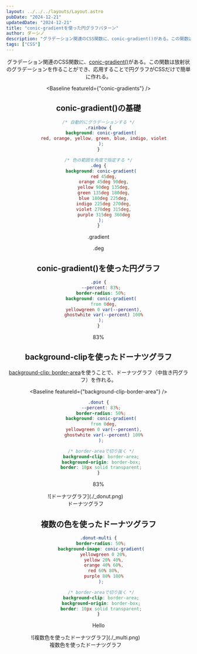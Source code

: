 ```yaml
---
layout: ../../../layouts/Layout.astro
pubDate: "2024-12-21"
updatedDate: "2024-12-21"
title: "conic-gradientを使った円グラフパターン"
author: ダーシノ
description: "グラデーション関連のCSS関数に、conic-gradient()がある。この関数は放射状のグラデーションを作ることができ、応用することで円グラフがCSSだけで簡単に作れる。"
tags: ["CSS"]
---
```



<Header {...frontmatter} />

グラデーション関連のCSS関数に、[conic-gradient()](https://developer.mozilla.org/ja/docs/Web/CSS/gradient/conic-gradient)がある。この関数は放射状のグラデーションを作ることができ、応用することで円グラフがCSSだけで簡単に作れる。

<Baseline featureId={"conic-gradients"} />

## conic-gradient()の基礎

```css
/* 自動的にグラデーションする */
.rainbow {
  background: conic-gradient(
    red, orange, yellow, green, blue, indigo, violet
  );
}

/* 色の範囲を角度で指定する */
.deg {
  background: conic-gradient(
    red 45deg,
    orange 45deg 90deg,
    yellow 90deg 135deg,
    green 135deg 180deg,
    blue 180deg 225deg,
    indigo 225deg 270deg,
    violet 270deg 315deg,
    purple 315deg 360deg
  );
}
```

<section id="demo">
  <figure>
    <div class="conic rainbow"></div>
    <figcaption>.gradient</figcaption>
  </figure>

  <figure>
    <div class="conic deg"></div>
    <figcaption>.deg</figcaption>
  </figure>
</section>

<style>{`
#demo {
  display: flex;

  .conic {
    aspect-ratio: 1;
    width: 200px;
  }

  .rainbow {
    background: conic-gradient(
      red, orange, yellow, green, blue, indigo, violet
    );
  }
  .deg {
    background: conic-gradient(
      red 45deg,
      orange 45deg 90deg,
      yellow 90deg 135deg,
      green 135deg 180deg,
      blue 180deg 225deg,
      indigo 225deg 270deg,
      violet 270deg 315deg,
      purple 315deg 360deg
    );
  }
}
`}</style>


## conic-gradient()を使った円グラフ

```css
.pie {
  --percent: 83%;
  border-radius: 50%;
  background: conic-gradient(
    from 0deg,
    yellowgreen 0 var(--percent),
    ghostwhite var(--percent) 100%
  );
}
```

<section id="demo2">
  <div class="pie">
    <span>83%</span>
  </div>
</section>

<style>{`
#demo2 {
  .pie {
    aspect-ratio: 1;
    width: 200px;
    --percent: 83%;
    border-radius: 50%;
    background: conic-gradient(
      from 0deg,
      yellowgreen 0 var(--percent),
      ghostwhite var(--percent) 100%
    );

    align-content: center;
    display: grid;
    place-content: center;
    span {
      font-weight: 600;
      font-size: 2rem;
      color: teal;
    }
  }
}
`}</style>

## background-clipを使ったドーナツグラフ

[background-clip: border-area](https://developer.mozilla.org/ja/docs/Web/CSS/background-clip)を使うことで、ドーナツグラフ（中抜き円グラフ）を作れる。

<Baseline featureId={"background-clip-border-area"} />

```css
.donut {
  --percent: 83%;
  border-radius: 50%;
  background: conic-gradient(
    from 0deg,
    yellowgreen 0 var(--percent),
    ghostwhite var(--percent) 100%
  );

  /* border-areaで切り抜く */
  background-clip: border-area;
  background-origin: border-box;
  border: 10px solid transparent;
}
```

<section id="demo3">
  <div class="donut">
    <span>83%</span>
  </div>
</section>

<style>{`
#demo3 {
  .donut {
    aspect-ratio: 1;
    width: 200px;
    --percent: 83%;
    border-radius: 50%;
    background: conic-gradient(
      from 0deg,
      yellowgreen 0 var(--percent),
      ghostwhite var(--percent) 100%
    );
    background-clip: border-area;
    background-origin: border-box;
    border: 2rem solid transparent;

    align-content: center;
    display: grid;
    place-content: center;
    span {
      font-weight: 600;
      font-size: 2rem;
      color: teal;
    }
  }
}
`}</style>


<figure style="max-width: 40ch;">
![ドーナツグラフ](./_donut.png)

<figcaption>ドーナツグラフ</figcaption>
</figure>

## 複数の色を使ったドーナツグラフ

```css
.donut-multi {
  border-radius: 50%;
  background-image: conic-gradient(
    yellowgreen 0 20%,
    yellow 20% 40%,
    orange 40% 60%,
    red 60% 80%,
    purple 80% 100%
  );

  /* border-areaで切り抜く */
  background-clip: border-area;
  background-origin: border-box;
  border: 10px solid transparent;
}
```

<section id="demo4">
  <div class="donut-multi">
    <span>Hello</span>
  </div>
</section>

<style>{`
#demo4 {
  .donut-multi {
    aspect-ratio: 1;
    width: 200px;
    border-radius: 50%;
    background-image: conic-gradient(
      yellowgreen 0 20%,
      yellow 20% 40%,
      orange 40% 60%,
      red 60% 80%,
      purple 80% 100%
    );
    background-clip: border-area;
    background-origin: border-box;
    border: 2rem solid transparent;

    align-content: center;
    display: grid;
    place-content: center;
    span {
      font-weight: 600;
      font-size: 2rem;
      color: teal;
    }
  }
}
`}</style>

<figure style="max-width: 40ch;">
![複数色を使ったドーナツグラフ](./_multi.png)

<figcaption>複数色を使ったドーナツグラフ</figcaption>
</figure>

